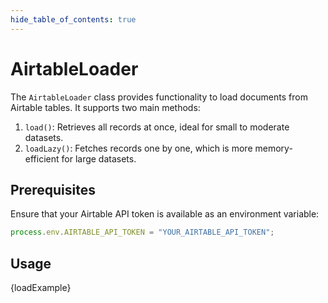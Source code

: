 ```yaml
---
hide_table_of_contents: true
---
```



# AirtableLoader

The `AirtableLoader` class provides functionality to load documents from Airtable tables. It supports two main methods:

1. `load()`: Retrieves all records at once, ideal for small to moderate datasets.
2. `loadLazy()`: Fetches records one by one, which is more memory-efficient for large datasets.

## Prerequisites

Ensure that your Airtable API token is available as an environment variable:

```typescript
process.env.AIRTABLE_API_TOKEN = "YOUR_AIRTABLE_API_TOKEN";
```

## Usage

<CodeBlock language="typescript">{loadExample}</CodeBlock>
